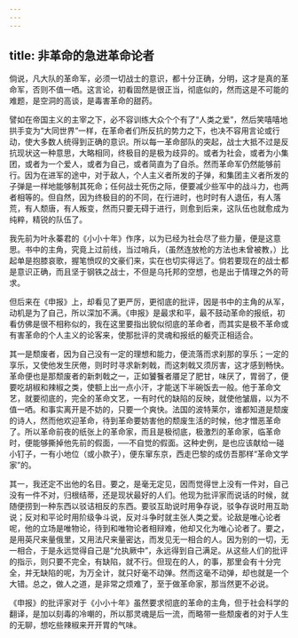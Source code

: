 ```yaml
---
---
---
```

title: 非革命的急进革命论者
---



倘说，凡大队的革命军，必须一切战士的意识，都十分正确，分明，这才是真的革命军，否则不值一哂。这言论，初看固然是很正当，彻底似的，然而这是不可能的难题，是空洞的高谈，是毒害革命的甜药。

譬如在帝国主义的主宰之下，必不容训练大众个个有了“人类之爱”，然后笑嘻嘻地拱手变为“大同世界”一样，在革命者们所反抗的势力之下，也决不容用言论或行动，使大多数人统得到正确的意识。所以每一革命部队的突起，战士大抵不过是反抗现状这一种意思，大略相同，终极目的是极为歧异的。或者为社会，或者为小集团，或者为一个爱人，或者为自己，或者简直为了自杀。然而革命军仍然能够前行。因为在进军的途中，对于敌人，个人主义者所发的子弹，和集团主义者所发的子弹是一样地能够制其死命；任何战士死伤之际，便要减少些军中的战斗力，也两者相等的。但自然，因为终极目的的不同，在行进时，也时时有人退伍，有人落荒，有人颓唐，有人叛变，然而只要无碍于进行，则愈到后来，这队伍也就愈成为纯粹，精锐的队伍了。

我先前为叶永蓁君的《小小十年》作序，以为已经为社会尽了些力量，便是这意思。书中的主角，究竟上过前线，当过哨兵，（虽然连放枪的方法也未曾被教，）比起单是抱膝哀歌，握笔愤叹的文豪们来，实在也切实得远了。倘若要现在的战士都是意识正确，而且坚于钢铁之战士，不但是乌托邦的空想，也是出于情理之外的苛求。

但后来在《申报》上，却看见了更严厉，更彻底的批评，因是书中的主角的从军，动机是为了自己，所以深加不满。《申报》是最求和平，最不鼓动革命的报纸，初看仿佛是很不相称似的，我在这里要指出貌似彻底的革命者，而其实是极不革命或有害革命的个人主义的论客来，使那批评的灵魂和报纸的躯壳正相适合。

其一是颓废者，因为自己没有一定的理想和能力，便流落而求刹那的享乐；一定的享乐，又使他发生厌倦，则时时寻求新刺戟，而这刺戟又须厉害，这才感到畅快。革命便也是那颓废者的新刺戟之一，正如饕餮者餍足了肥甘，味厌了，胃弱了，便要吃胡椒和辣椒之类，使额上出一点小汗，才能送下半碗饭去一般。他于革命文艺，就要彻底的，完全的革命文艺，一有时代的缺陷的反映，就使他皱眉，以为不值一哂。和事实离开是不妨的，只要一个爽快。法国的波特莱尔，谁都知道是颓废的诗人，然而他欢迎革命，待到革命要妨害他的颓废生活的时候，他才憎恶革命了。所以革命前夜的纸张上的革命家，而且是极彻底，极激烈的革命家，临革命时，便能够撕掉他先前的假面，──不自觉的假面。这种史例，是也应该献给一碰小钉子，一有小地位（或小款子），便东窜东京，西走巴黎的成仿吾那样“革命文学家”的。

其一，我还定不出他的名目。要之，是毫无定见，因而觉得世上没有一件对，自己没有一件不对，归根结蒂，还是现状最好的人们。他现为批评家而说话的时候，就随便捞到一种东西以驳诘相反的东西。要驳互助说时用争存说，驳争存说时用互助说；反对和平论时用阶级争斗说，反对斗争时就主张人类之爱。论敌是唯心论者呢，他的立场是唯物论，待到和唯物论者相辩难，他却又化为唯心论者了。要之，是用英尺来量俄里，又用法尺来量密达，而发见无一相合的人。因为别的一切，无一相合，于是永远觉得自己是“允执厥中”，永远得到自己满足。从这些人们的批评的指示，则只要不完全，有缺陷，就不行。但现在的人，的事，那里会有十分完全，并无缺陷的呢，为万全计，就只好毫不动弹。然而这毫不动弹，却也就是一个大错。总之，做人之道，是非常之烦难了，至于做革命家，那当然更不必说。

《申报》的批评家对于《小小十年》虽然要求彻底的革命的主角，但于社会科学的翻译，是加以刻毒的冷嘲的，所以那灵魂是后一流，而略带一些颓废者的对于人生的无聊，想吃些辣椒来开开胃的气味。